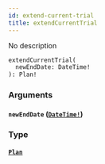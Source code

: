 ```yaml
---
id: extend-current-trial
title: extendCurrentTrial
---
```


No description

```graphql
extendCurrentTrial(
  newEndDate: DateTime!
): Plan!

```

### Arguments

#### `newEndDate` ([`DateTime!`](/graphql/scalars/date-time))

### Type

#### [`Plan`](/graphql/objects/plan)
